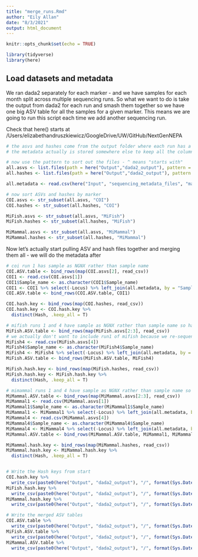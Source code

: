 ```yaml
---
title: "merge_runs.Rmd"
author: "Eily Allan"
date: "8/3/2021"
output: html_document
---
```


```r
knitr::opts_chunk$set(echo = TRUE)

library(tidyverse)
library(here)
```

## Load datasets and metadata

We ran dada2 separately for each marker - and we have samples for each month split across multiple sequencing runs. So what we want to do is take the output from dada2 for each run and smash them together so we have one big ASV table for all the samples for a given marker. This means we are going to run this script each time we add another sequencing run. 

Check that here() starts at /Users/elizabethandruszkiewicz/GoogleDrive/UW/GitHub/NextGenNEPA

```r
# the asvs and hashes come from the output folder where each run has a subfolder for dada2 and then subfolders for each marker... 
# the metadata actually is stored somewhere else to keep all the columns that we want (not use dada2 generated metadata file) 

# now use the pattern to sort out the files - ^ means "starts with" 
all.asvs <- list.files(path = here("Output","dada2_output"), pattern = "^ASV_table.csv", recursive = T, full.names = T)
all.hashes <- list.files(path = here("Output","dada2_output"), pattern = "^Hash_key.csv", recursive = T, full.names = T,ignore.case = T)

all.metadata <- read.csv(here("Input", "sequencing_metadata_files", "master_sequencing_datasheet_20211026.csv"))

# now sort ASVs and hashes by marker
COI.asvs <- str_subset(all.asvs, "COI")
COI.hashes <- str_subset(all.hashes, "COI")

MiFish.asvs <- str_subset(all.asvs, "MiFish")
MiFish.hashes <- str_subset(all.hashes, "MiFish")

MiMammal.asvs <- str_subset(all.asvs, "MiMammal")
MiMammal.hashes <- str_subset(all.hashes, "MiMammal")

```

Now let's actually start pulling ASV and hash files together and merging them all - we will do the metadata after

```r

# coi run 1 has sample as NGNX rather than sample name 
COI.ASV.table <- bind_rows(map(COI.asvs[2], read_csv))
COI1 <- read.csv(COI.asvs[1])
COI1$Sample_name <- as.character(COI1$Sample_name)
COI1 <- COI1 %>% select(-Locus) %>% left_join(all.metadata, by = "Sample_name") %>% select(Sample_ID,Locus,Hash,nReads) %>% rename("Sample_name" = "Sample_ID")
COI.ASV.table <- bind_rows(COI.ASV.table, COI1)

COI.hash.key <- bind_rows(map(COI.hashes, read_csv))
COI.hash.key <- COI.hash.key %>% 
  distinct(Hash, .keep_all = T) 

# mifish runs 1 and 4 have sample as NGNX rather than sample name so have to fix
MiFish.ASV.table <- bind_rows(map(MiFish.asvs[2:3], read_csv))
# we actually don't want to include run1 of mifish because we re-sequenced everything at 35 cycles instead of 40
MiFish4 <- read.csv(MiFish.asvs[4])
MiFish4$Sample_name <- as.character(MiFish4$Sample_name)
MiFish4 <- MiFish4 %>% select(-Locus) %>% left_join(all.metadata, by = "Sample_name") %>% select(Sample_ID,Locus,Hash,nReads) %>% rename("Sample_name" = "Sample_ID")
MiFish.ASV.table <- bind_rows(MiFish.ASV.table, MiFish4)

MiFish.hash.key <- bind_rows(map(MiFish.hashes, read_csv))
MiFish.hash.key <- MiFish.hash.key %>% 
  distinct(Hash, .keep_all = T) 

# mimammal runs 1 and 4 have sample as NGNX rather than sample name so have to fix
MiMammal.ASV.table <- bind_rows(map(MiMammal.asvs[2:3], read_csv))
MiMammal1 <- read.csv(MiMammal.asvs[1])
MiMammal1$Sample_name <- as.character(MiMammal1$Sample_name)
MiMammal1 <- MiMammal1 %>% select(-Locus) %>% left_join(all.metadata, by = "Sample_name") %>% select(Sample_ID,Locus,Hash,nReads) %>% rename("Sample_name" = "Sample_ID")
MiMammal4 <- read.csv(MiMammal.asvs[4])
MiMammal4$Sample_name <- as.character(MiMammal4$Sample_name)
MiMammal4 <- MiMammal4 %>% select(-Locus) %>% left_join(all.metadata, by = "Sample_name") %>% select(Sample_ID,Locus,Hash,nReads) %>% rename("Sample_name" = "Sample_ID")
MiMammal.ASV.table <- bind_rows(MiMammal.ASV.table, MiMammal1, MiMammal4)

MiMammal.hash.key <- bind_rows(map(MiMammal.hashes, read_csv))
MiMammal.hash.key <- MiMammal.hash.key %>% 
  distinct(Hash, .keep_all = T) 


# Write the Hash keys from start
COI.hash.key %>% 
  write_csv(paste0(here("Output", "dada2_output"), "/", format(Sys.Date(), "%Y%m%d") , ".combined.COI.hash.key.csv"))
MiFish.hash.key %>% 
  write_csv(paste0(here("Output", "dada2_output"), "/", format(Sys.Date(), "%Y%m%d") , ".combined.MiFish.hash.key.csv"))
MiMammal.hash.key %>% 
  write_csv(paste0(here("Output", "dada2_output"), "/", format(Sys.Date(), "%Y%m%d") , ".combined.MiMammal.hash.key.csv"))

# Write the merged ASV tables
COI.ASV.table %>% 
  write_csv(paste0(here("Output", "dada2_output"), "/", format(Sys.Date(), "%Y%m%d") , ".combined.COI.ASV.table.csv"))
MiFish.ASV.table %>% 
  write_csv(paste0(here("Output", "dada2_output"), "/", format(Sys.Date(), "%Y%m%d") , ".combined.MiFish.ASV.table.csv"))
MiMammal.ASV.table %>% 
  write_csv(paste0(here("Output", "dada2_output"), "/", format(Sys.Date(), "%Y%m%d") , ".combined.MiMammal.ASV.table.csv"))

```
